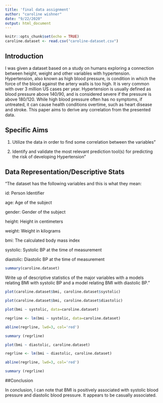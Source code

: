 ```yaml
---
title: 'final data assignment'
author: "caroline wishner"
date: "9/22/2020"
output: html_document
---
```


```r
knitr::opts_chunk$set(echo = TRUE)
caroline.dataset <- read.csv("caroline-dataset.csv")
```

## Introduction

I was given a dataset based on a study on humans exploring a connection between height, weight and other variables with hypertension. Hypertension, also known as high blood pressure, is condition in which the force of the blood against the artery walls is too high. It is very common with over 3 million US cases per year. Hypertension is usually defined as blood pressure above 140/90, and is considered severe if the pressure is above 180/120. While high blood pressure often has no symptoms, if untreated, it can cause health conditions overtime, such as heart disease and stroke. This paper aims to derive any correlation from the presented data.

  
## Specific Aims

1. Utilize the data in order to find some correlation between the variables" 

2. Identify and validate the most relevant prediction tool(s) for predicting the risk of developing Hypertension"
  
## Data Representation/Descriptive Stats

"The dataset has the following variables and this is what they mean:

id: Person Identifier

age: Age of the subject

gender: Gender of the subject

height: Height in centimeters

weight: Weight in kilograms

bmi: The calculated body mass index

systolic: Systolic BP at the time of measurement

diastolic: Diastolic BP at the time of measurement
  
```r
summary(caroline.dataset)
```

  
  Write up of descriptive statistics of the major variables with a  models relating BMI with systolic BP and a model relating BMI with diastolic BP."
  
```r
plot(caroline.dataset$bmi, caroline.dataset$systolic)
```
```r
plot(caroline.dataset$bmi, caroline.dataset$diastolic)
```



```r
plot(bmi ~ systolic, data=caroline.dataset)

regrline <- lm(bmi ~ systolic, data=caroline.dataset)

abline(regrline, lwd=3, col='red')

summary (regrline)
```


```r
plot(bmi ~ diastolic, caroline.dataset)

regrline <- lm(bmi ~ diastolic, caroline.dataset)

abline(regrline, lwd=3, col='red')

summary (regrline)
```



##Conclusion

In conclusion, I can note that BMI is positively associated with systolic blood pressure and diastolic blood pressure. It appears to be casually associated.



  